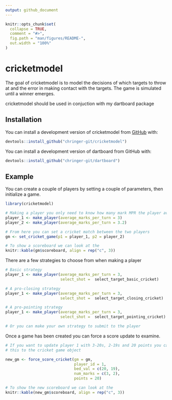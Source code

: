 ```yaml
---
output: github_document
---
```


<!-- README.md is generated from README.Rmd. Please edit that file -->

```r
knitr::opts_chunk$set(
  collapse = TRUE,
  comment = "#>",
  fig.path = "man/figures/README-",
  out.width = "100%"
)
```
# cricketmodel

The goal of cricketmodel is to model the decisions of which targets to throw at and the error in making contact with the targets. The game is simulated until a winner emerges.

cricketmodel should be used in conjuction with my dartboard package

## Installation

You can install a development version of cricketmodel from [GitHub](https://github.com) with:
``` r
devtools::install_github("chringer-git/cricketmodel")
```

You can install a development version of dartboard from GitHub with:
``` r
devtools::install_github("chringer-git/dartboard")
```



## Example

You can create a couple of players by setting a couple of parameters, then initialize a game.

```r
library(cricketmodel)

# Making a player you only need to know how many mark MPR the player averages.
player_1 <- make_player(average_marks_per_turn = 3)
player_2 <- make_player(average_marks_per_turn = 3.2)

# From here you can set a cricket match between the two players
gm <- set_cricket_game(p1 = player_1, p2 = player_2)

# To show a scoreboard we can look at the 
knitr::kable(gm$scoreboard, align = rep("c", 3))
```

There are a few strategies to choose from when making a player

```r

# Basic strategy
player_1 <- make_player(average_marks_per_turn = 3, 
                        select_shot =  select_target_basic_cricket)

# A pro-closing strategy
player_1 <- make_player(average_marks_per_turn = 3, 
                        select_shot =  select_target_closing_cricket)

# A pro-pointing strategy
player_1 <- make_player(average_marks_per_turn = 3, 
                        select_shot =  select_target_pointing_cricket)

# Or you can make your own strategy to submit to the player

```

Once a game has been created you can force a score update to examine.

``` r

# If you want to update player 1 with 3-20s, 2-19s and 20 points you can submit
# this to the cricket game object

new_gm <- force_score_cricket(gm = gm, 
                              player_id = 1,
                              bed_val = c(20, 19),
                              num_marks = c(3, 2),
                              points = 20)

# To show the new scoreboard we can look at the 
knitr::kable(new_gm$scoreboard, align = rep("c", 3))

```

